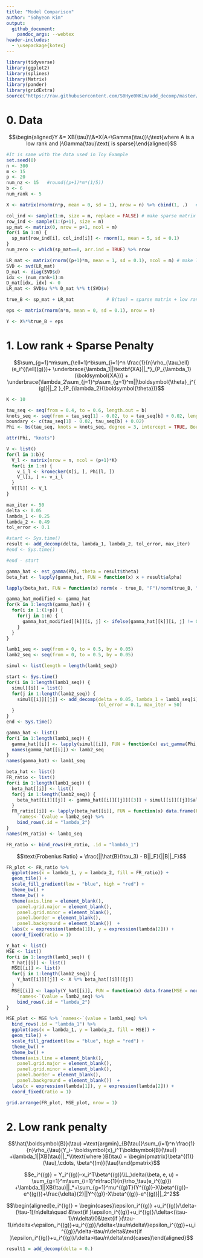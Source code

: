 ```yaml
---
title: "Model Comparison"
author: "Sohyeon Kim"
output: 
  github_document:
    pandoc_args: --webtex
header-includes:
  - \usepackage{kotex}
---
```


```r
library(tidyverse)
library(ggplot2)
library(splines)
library(Matrix)
library(pander)
library(gridExtra)
source("https://raw.githubusercontent.com/S0Hye0NKim/add_decomp/master/add_decomp_function.R")
```


# 0. Data

$$\begin{aligned}Y &= XB(\tau)\\&=X(A+\Gamma(\tau))\;\text{where A is a low rank and }\Gamma(\tau)\text{ is sparse}\end{aligned}$$

```r
#It is same with the data used in Toy Example
set.seed(0)
n <- 300
m <- 15
p <- 20
num_nz <- 15   #round((p+1)*m*(1/5)) 
b <- 6
num_rank <- 5

X <- matrix(rnorm(n*p, mean = 0, sd = 1), nrow = n) %>% cbind(1, .)   #add intercept term in X

col_ind <- sample(1:m, size = m, replace = FALSE) # make sparse matrix
row_ind <- sample(1:(p+1), size = m)
sp_mat <- matrix(0, nrow = p+1, ncol = m)
for(i in 1:m) {
  sp_mat[row_ind[i], col_ind[i]] <- rnorm(1, mean = 5, sd = 0.1)
}
num_zero <- which(sp_mat==0, arr.ind = TRUE) %>% nrow

LR_mat <- matrix(rnorm((p+1)*m, mean = 1, sd = 0.1), ncol = m) # make low rank matrix using SVD
SVD <- svd(LR_mat)
D_mat <- diag(SVD$d)
idx <- (num_rank+1):m
D_mat[idx, idx] <- 0
LR_mat <- SVD$u %*% D_mat %*% t(SVD$v)          

true_B <- sp_mat + LR_mat            # B(tau) = sparse matrix + low rank matrix

eps <- matrix(rnorm(n*m, mean = 0, sd = 0.1), nrow = n)

Y <- X%*%true_B + eps
```


# 1. Low rank + Sparse Penalty



$$\sum_{g=1}^m\sum_{\ell=1}^b\sum_{i=1}^n \frac{1}{n}\rho_{\tau_\ell} (e_i^{(\ell)(g)})+ \underbrace{\lambda_1||\textbf{XA}||_*}_{P_{\lambda_1}(\boldsymbol{XA})} + \underbrace{\lambda_2\sum_{j=1}^p\sum_{g=1}^m||\boldsymbol{\theta}_j^{(g)}||_2 }_{P_{\lambda_2}(\boldsymbol{\theta})}$$

```r
K <- 10

tau_seq <- seq(from = 0.4, to = 0.6, length.out = b)
knots_seq <- seq(from = tau_seq[1] - 0.02, to = tau_seq[b] + 0.02, length.out = K - 2) %>% .[-c(1, (K - 2))]
boundary <- c(tau_seq[1] - 0.02, tau_seq[b] + 0.02)
Phi <- bs(tau_seq, knots = knots_seq, degree = 3, intercept = TRUE, Boundary.knots = boundary)

attr(Phi, "knots")
```

```r
V <- list()
for(l in 1:b){
  V_l <- matrix(nrow = n, ncol = (p+1)*K)
  for(i in 1:n) {
    v_i_l <- kronecker(X[i, ], Phi[l, ])
    V_l[i, ] <- v_i_l 
  }
  V[[l]] <- V_l
}
```


```r
max_iter <- 50
delta <- 0.05
lambda_1 <- 0.25
lambda_2 <- 0.49
tol_error <- 0.1

#start <- Sys.time()
result <- add_decomp(delta, lambda_1, lambda_2, tol_error, max_iter)
#end <- Sys.time()

#end - start
```


```r
gamma_hat <- est_gamma(Phi, theta = result$theta)
beta_hat <- lapply(gamma_hat, FUN = function(x) x + result$alpha)

lapply(beta_hat, FUN = function(x) norm(x - true_B, "F")/norm(true_B, "F")) 

gamma_hat_modified <- gamma_hat
for(k in 1:length(gamma_hat)) {
  for(i in 1:(1+p)) {
    for(j in 1:m) {
      gamma_hat_modified[[k]][i, j] <- ifelse(gamma_hat[[k]][i, j] != 0, gamma_hat[[k]][i, j] + 3, gamma_hat[[k]][i, j])
    }
  }
}
```

```r
lamb1_seq <- seq(from = 0, to = 0.5, by = 0.05)
lamb2_seq <- seq(from = 0, to = 0.5, by = 0.05)

simul <- list(length = length(lamb1_seq))

start <- Sys.time()
for(i in 1:length(lamb1_seq)) {
  simul[[i]] = list()
  for(j in 1:length(lamb2_seq)) {
    simul[[i]][[j]] <- add_decomp(delta = 0.05, lambda_1 = lamb1_seq[i], lambda_2 = lamb2_seq[j], 
                                  tol_error = 0.1, max_iter = 50)
  }
}
end <- Sys.time()
```



```r
gamma_hat <- list()
for(i in 1:length(lamb1_seq)) {
  gamma_hat[[i]] <- lapply(simul[[i]], FUN = function(x) est_gamma(Phi, x$theta))
  names(gamma_hat[[i]]) <- lamb2_seq
}
names(gamma_hat) <- lamb1_seq

beta_hat <- list()
FR_ratio <- list()
for(i in 1:length(lamb1_seq)) {
  beta_hat[[i]] <- list()
  for(j in 1:length(lamb2_seq)) {
    beta_hat[[i]][[j]] <- gamma_hat[[i]][[j]][[3]] + simul[[i]][[j]]$alpha
  }
  FR_ratio[[i]] <- lapply(beta_hat[[i]], FUN = function(x) data.frame(FR_ratio = norm(x - true_B, "F")/norm(true_B, "F"))) %>%
    `names<-`(value = lamb2_seq) %>%
    bind_rows(.id = "lambda_2")
}
names(FR_ratio) <- lamb1_seq

FR_ratio <- bind_rows(FR_ratio, .id = "lambda_1")
```


$$\text{Frobenius Ratio} = \frac{||\hat{B}(\tau_3) - B||_F}{||B||_F}$$


```r
FR_plot <- FR_ratio %>%
  ggplot(aes(x = lambda_1, y = lambda_2, fill = FR_ratio)) +
  geom_tile() +
  scale_fill_gradient(low = "blue", high = "red") +
  theme_bw() +
  theme_bw() +
  theme(axis.line = element_blank(),
    panel.grid.major = element_blank(),
    panel.grid.minor = element_blank(),
    panel.border = element_blank(),
    panel.background = element_blank())  +
  labs(x = expression(lambda[1]), y = expression(lambda[2])) +
  coord_fixed(ratio = 1)
```


```r
Y_hat <- list()
MSE <- list()
for(i in 1:length(lamb1_seq)) {
  Y_hat[[i]] <- list()
  MSE[[i]] <- list()
  for(j in 1:length(lamb2_seq)) {
    Y_hat[[i]][[j]] <- X %*% beta_hat[[i]][[j]]
  }
  MSE[[i]] <- lapply(Y_hat[[i]], FUN = function(x) data.frame(MSE = norm(Y - x, "F"))) %>%
    `names<-`(value = lamb2_seq) %>%
    bind_rows(.id = "lambda_2")
}

MSE_plot <- MSE %>% `names<-`(value = lamb1_seq) %>%
  bind_rows(.id = "lambda_1") %>%
  ggplot(aes(x = lambda_1, y = lambda_2, fill = MSE)) +
  geom_tile() +
  scale_fill_gradient(low = "blue", high = "red") +
  theme_bw() +
  theme_bw() +
  theme(axis.line = element_blank(),
    panel.grid.major = element_blank(),
    panel.grid.minor = element_blank(),
    panel.border = element_blank(),
    panel.background = element_blank())  +
  labs(x = expression(lambda[1]), y = expression(lambda[2])) +
  coord_fixed(ratio = 1)
```

```r
grid.arrange(FR_plot, MSE_plot, nrow = 1)
```


# 2. Low rank penalty

$$\hat{\boldsymbol{B}}(\tau) =\text{argmin}_{B(\tau)}\sum_{i=1}^n \frac{1}{n}\rho_{\tau}(Y_i- \boldsymbol{x}_i^T\boldsymbol{B}(\tau)) +\lambda_1||XB(\tau)||_*\\\text{where }B(\tau) = \begin{pmatrix}\beta^{(1)}(\tau),\cdots, \beta^{(m)}(\tau)\end{pmatrix}$$

$$e_i^{(g)} = Y_i^{(g)}-x_i^T\beta^{(g)}\\L_\delta(\beta, e, u) = \sum_{g=1}^m\sum_{i=1}^n\frac{1}{n}\rho_\tau(e_i^{(g)}) +\lambda_1||XB(\tau)||_*+\sum_{g=1}^mu^{(g)T}(Y^{(g)}-X\beta^{(g)}-e^{(g)})+\frac{\delta}{2}||Y^{(g)}-X\beta^{(g)}-e^{(g)}||_2^2$$

$$\begin{aligned}e_i^{(g)} = \begin{cases}\epsilon_i^{(g)} +u_i^{(g)}/\delta-(\tau-1)/n\delta\quad &\text{if }\epsilon_i^{(g)}+u_i^{(g)}/\delta<(\tau-1)/n\delta\\0&\text{if }(\tau-1)/n\delta<\epsilon_i^{(g)}+u_i^{(g)}/\delta<\tau/n\delta\\\epsilon_i^{(g)}+u_i^{(g)}/\delta-\tau/n\delta&\text{if }\epsilon_i^{(g)}+u_i^{(g)}/\delta>\tau/n\delta\end{cases}\end{aligned}$$

```r
result1 = add_decomp(delta = 0.)
```










